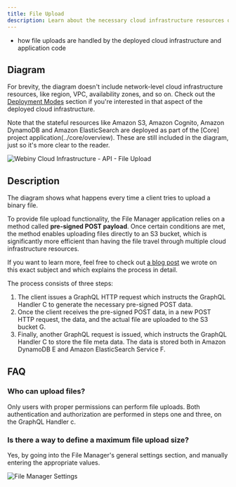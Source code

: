 ```yaml
---
title: File Upload
description: Learn about the necessary cloud infrastructure resources on which the API project application relies on to upload files.
---
```



<Alert type="success" title="What you’ll learn">

- how file uploads are handled by the deployed cloud infrastructure and application code

</Alert>

## Diagram

<Alert type="info">

For brevity, the diagram doesn't include network-level cloud infrastructure resources, like region, VPC, availability zones, and so on. Check out the [Deployment Modes](../deployment-modes/introduction) section if you're interested in that aspect of the deployed cloud infrastructure.

</Alert>

<Alert type="info">

Note that the stateful resources like Amazon S3, Amazon Cognito, Amazon DynamoDB and Amazon ElasticSearch are deployed as part of the [Core] project application(../core/overview). These are still included in the diagram, just so it's more clear to the reader. 

</Alert>

<Image src={fmUpload} title="Webiny Cloud Infrastructure - API - File Upload" shadow={false}/>

## Description

The diagram shows what happens every time a client tries to upload a binary file.

To provide file upload functionality, the File Manager application relies on a method called **pre-signed POST payload**. Once certain conditions are met, the method enables uploading files directly to an S3 bucket, which is significantly more efficient than having the file travel through multiple cloud infrastructure resources.

<Alert type="info" title="Learn more">

If you want to learn more, feel free to check out [a blog post](https://www.webiny.com/blog/upload-files-to-aws-s3-using-pre-signed-post-data-and-a-lambda-function-7a9fb06d56c1) we wrote on this exact subject and which explains the process in detail.

</Alert>

The process consists of three steps:

1. The client issues a GraphQL HTTP request which instructs the GraphQL Handler <diagram-letter>C</diagram-letter> to generate the necessary pre-signed POST data.
2. Once the client receives the pre-signed POST data, in a new POST HTTP request, the data, and the actual file are uploaded to the S3 bucket <diagram-letter>G</diagram-letter>.
3. Finally, another GraphQL request is issued, which instructs the GraphQL Handler <diagram-letter>C</diagram-letter> to store the file meta data. The data is stored both in Amazon DynamoDB <diagram-letter>E</diagram-letter> and Amazon ElasticSearch Service <diagram-letter>F</diagram-letter>.

## FAQ

### Who can upload files?

Only users with proper permissions can perform file uploads. Both authentication and authorization are performed in steps one and three, on the GraphQL Handler <diagram-letter>c</diagram-letter>.

### Is there a way to define a maximum file upload size?

Yes, by going into the File Manager's general settings section, and manually entering the appropriate values.

![File Manager Settings](./assets/file-upload/fm-settings.png)
